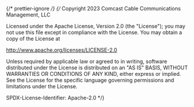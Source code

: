 ﻿{/* prettier-ignore */}
{/*
Copyright 2023 Comcast Cable Communications Management, LLC

Licensed under the Apache License, Version 2.0 (the "License");
you may not use this file except in compliance with the License.
You may obtain a copy of the License at

http://www.apache.org/licenses/LICENSE-2.0

Unless required by applicable law or agreed to in writing, software
distributed under the License is distributed on an "AS IS" BASIS,
WITHOUT WARRANTIES OR CONDITIONS OF ANY KIND, either express or implied.
See the License for the specific language governing permissions and
limitations under the License.

SPDX-License-Identifier: Apache-2.0
\*/}


<Meta of={MetadataCardContentStories} />

<Title />

A component to format metadata on CardContent. Contains a [Provider](?path=/docs/components-provider--docs) to format [Icon(s)](?path=/docs/components-icon--docs).

## Source

https://github.com/rdkcentral/Lightning-UI-Components/tree/develop/packages/%40lightningjs/ui-components/src/components/MetadataCardContent

## Usage

```js
import { MetadataCardContent } from '@lightningjs/ui-components';

class Basic extends lng.Component {
  static _template() {
    return {
      MetadataCardContent: {
        type: MetadataCardContent,
        w: 600,
        h: 250,
        title: 'Title',
        description: 'Description',
        details: 'Details',
        provider: {
          visibleCount: args.visibleCount,
          providers: Array(10).fill(xfinityProviderLogoSquare)
        }
      }
    };
  }
}
```

## API

### Properties

| name               | type                                              | required | default   | description                                                                           |
| ------------------ | ------------------------------------------------- | -------- | --------- | ------------------------------------------------------------------------------------- |
| title              | string                                            | false    | undefined | title text                                                                            |
| description        | string                                            | false    | undefined | description text directly below title                                                 |
| descriptionDetails | string                                            | false    | undefined | details text directly below description                                               |
| details            | string                                            | false    | undefined | details text at bottom left of component                                              |
| provider           | [Provider](?path=/docs/components-provider--docs) | false    | undefined | an object of [Provider](?path=/docs/components-provider--docs) properties to patch in |

### Style Properties

| name                    | type             | description                                                                             |
| ----------------------- | ---------------- | --------------------------------------------------------------------------------------- |
| detailsTextStyle        | string \| object | text style for details                                                                  |
| descriptionDetailsStyle | object           | style for description details                                                           |
| providerStyle           | object           | style properties to pass along to the [Provider](?path=/docs/components-provider--docs) |

### Methods
